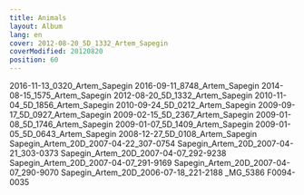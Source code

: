 ```yaml
---
title: Animals
layout: Album
lang: en
cover: 2012-08-20_5D_1332_Artem_Sapegin
coverModified: 20120820
position: 60
---
```


2016-11-13_0320_Artem_Sapegin
2016-09-11_8748_Artem_Sapegin
2014-08-15_1575_Artem_Sapegin
2012-08-20_5D_1332_Artem_Sapegin
2010-11-04_5D_1856_Artem_Sapegin
2010-09-24_5D_0212_Artem_Sapegin
2009-09-17_5D_0927_Artem_Sapegin
2009-02-15_5D_2367_Artem_Sapegin
2009-01-08_5D_1746_Artem_Sapegin
2009-01-07_5D_1409_Artem_Sapegin
2009-01-05_5D_0643_Artem_Sapegin
2008-12-27_5D_0108_Artem_Sapegin
Sapegin_Artem_20D_2007-04-22_307-0754
Sapegin_Artem_20D_2007-04-21_303-0373
Sapegin_Artem_20D_2007-04-07_292-9238
Sapegin_Artem_20D_2007-04-07_291-9169
Sapegin_Artem_20D_2007-04-07_290-9070
Sapegin_Artem_20D_2006-07-18_221-2188
_MG_5386
F0094-0035
